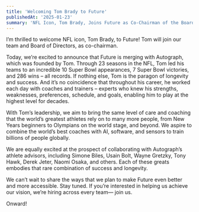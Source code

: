 ```yaml
---
title: 'Welcoming Tom Brady to Future'
publishedAt: '2025-01-23'
summary: 'NFL Icon, Tom Brady, Joins Future as Co-Chairman of the Board of Directors'
---
```


I’m thrilled to welcome NFL icon, Tom Brady, to Future! Tom will join our team and Board of Directors, as co-chairman.

Today, we’re excited to announce that Future is merging with Autograph, which was founded by Tom. Through 23 seasons in the NFL, Tom led his teams to an incredible 10 Super Bowl appearances, 7 Super Bowl victories, and 286 wins – all records. If nothing else, Tom is the paragon of longevity and success. And it’s no coincidence that throughout his career, he worked each day with coaches and trainers – experts who knew his strengths, weaknesses, preferences, schedule, and goals, enabling him to play at the highest level for decades.

With Tom’s leadership, we aim to bring the same level of care and coaching that the world’s greatest athletes rely on to many more people, from New Years beginners to Olympians on the world stage, and beyond. We aspire to combine the world’s best coaches with AI, software, and sensors to train billions of people globally.

We are equally excited at the prospect of collaborating with Autograph’s athlete advisors, including Simone Biles, Usain Bolt, Wayne Gretzky, Tony Hawk, Derek Jeter, Naomi Osaka, and others. Each of these greats embodies that rare combination of success and longevity.

We can’t wait to share the ways that we plan to make Future even better and more accessible. Stay tuned. If you’re interested in helping us achieve our vision, we’re hiring across every team— join us.

Onward!